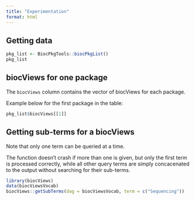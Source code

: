 ```yaml
---
title: "Experimentation"
format: html
---
```


## Getting data

```r
pkg_list <- BiocPkgTools::biocPkgList()
pkg_list
```

## biocViews for one package

The `biocViews` column contains the vector of biocViews for each package.

Example below for the first package in the table:

```r
pkg_list$biocViews[[1]]
```

## Getting sub-terms for a biocViews

Note that only one term can be queried at a time.

The function doesn't crash if more than one is given, but only the first term is processed correctly,
while all other query terms are simply concacenated to the output without searching for their sub-terms.

```r
library(biocViews)
data(biocViewsVocab)
biocViews::getSubTerms(dag = biocViewsVocab, term = c("Sequencing"))
```
